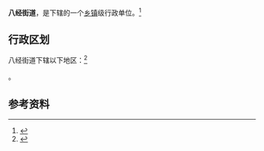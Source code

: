 {{中国乡级行政区|21/01/02/013/000}}

'''八经街道'''，是{{PRC admin/fullname|21/01/02/013/000|3}}下辖的一个[[乡镇|乡镇]]级行政单位。<ref>{{PRC admin/ref sgc|{{PRC admin/parent|21/01/02/013/000}}}}</ref>

== 行政区划 ==

八经街道下辖以下地区：<ref>{{PRC admin/ref sgc|21/01/02/013/000}}</ref>

{{PRC admin/children|21/01/02/013/000}}。

== 参考资料 ==

{{reflist}}

{{行政区划小作品}}
{{PRC admin/navcat|21/01/02/013/000}}